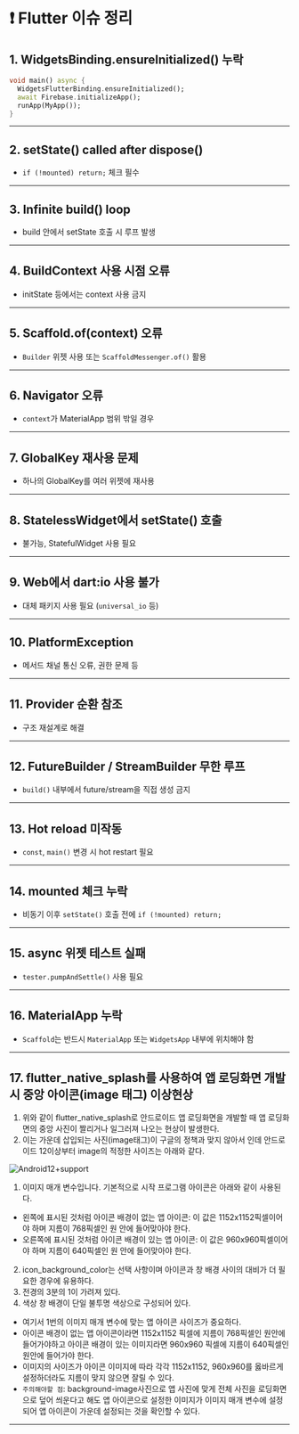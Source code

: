 # ❗ Flutter 이슈 정리

## 1. WidgetsBinding.ensureInitialized() 누락
```dart
void main() async {
  WidgetsFlutterBinding.ensureInitialized();
  await Firebase.initializeApp();
  runApp(MyApp());
}
```

---

## 2. setState() called after dispose()
- `if (!mounted) return;` 체크 필수

---

## 3. Infinite build() loop
- build 안에서 setState 호출 시 루프 발생

---

## 4. BuildContext 사용 시점 오류
- initState 등에서는 context 사용 금지

---

## 5. Scaffold.of(context) 오류
- `Builder` 위젯 사용 또는 `ScaffoldMessenger.of()` 활용

---

## 6. Navigator 오류
- `context`가 MaterialApp 범위 밖일 경우

---

## 7. GlobalKey 재사용 문제
- 하나의 GlobalKey를 여러 위젯에 재사용

---

## 8. StatelessWidget에서 setState() 호출
- 불가능, StatefulWidget 사용 필요

---

## 9. Web에서 dart:io 사용 불가
- 대체 패키지 사용 필요 (`universal_io` 등)

---

## 10. PlatformException
- 메서드 채널 통신 오류, 권한 문제 등

---

## 11. Provider 순환 참조
- 구조 재설계로 해결

---

## 12. FutureBuilder / StreamBuilder 무한 루프
- `build()` 내부에서 future/stream을 직접 생성 금지

---

## 13. Hot reload 미작동
- `const`, `main()` 변경 시 hot restart 필요

---

## 14. mounted 체크 누락
- 비동기 이후 `setState()` 호출 전에 `if (!mounted) return;`

---

## 15. async 위젯 테스트 실패
- `tester.pumpAndSettle()` 사용 필요

---

## 16. MaterialApp 누락
- `Scaffold`는 반드시 `MaterialApp` 또는 `WidgetsApp` 내부에 위치해야 함

---

## 17. flutter_native_splash를 사용하여 앱 로딩화면 개발 시 중앙 아이콘(image 태그) 이상현상

1. 위와 같이 flutter_native_splash로 안드로이드 앱 로딩화면을 개발할 때 앱 로딩화면의 중앙 사진이 짤리거나 일그러져 나오는 현상이 발생한다.
2. 이는 가운데 삽입되는 사진(image태그)이 구글의 정책과 맞지 않아서 인데 안드로이드 12이상부터 image의 적정한 사이즈는 아래와 같다.

![Android12+support](/android12support.png)

1. 이미지 매개 변수입니다. 기본적으로 시작 프로그램 아이콘은 아래와 같이 사용된다.

- 왼쪽에 표시된 것처럼 아이콘 배경이 없는 앱 아이콘: 이 값은 1152x1152픽셀이어야 하며 지름이 768픽셀인 원 안에 들어맞아야 한다.
- 오른쪽에 표시된 것처럼 아이콘 배경이 있는 앱 아이콘: 이 값은 960x960픽셀이어야 하며 지름이 640픽셀인 원 안에 들어맞아야 한다.

2. icon_background_color는 선택 사항이며 아이콘과 창 배경 사이의 대비가 더 필요한 경우에 유용하다.
3. 전경의 3분의 1이 가려져 있다.
4. 색상 창 배경이 단일 불투명 색상으로 구성되어 있다.

- 여기서 1번의 이미지 매개 변수에 맞는 앱 아이콘 사이즈가 중요하다.
- 아이콘 배경이 없는 앱 아이콘이라면 1152x1152 픽셀에 지름이 768픽셀인 원안에 들어가야하고 아이콘 배경이 있는 이미지라면 960x960 픽셀에 지름이 640픽셀인 원안에 들어가야 한다.
- 이미지의 사이즈가 아이콘 이미지에 따라 각각 1152x1152, 960x960를 옳바르게 설정하더라도 지름이 맞지 않으면 잘릴 수 있다.
- `주의해야할 점`: background-image사진으로 앱 사진에 맞게 전체 사진을 로딩화면으로 덮어 씌운다고 해도 앱 아이콘으로 설정한 이미지가 이미지 매개 변수에 설정되어 앱 아이콘이 가운데 설정되는 것을 확인할 수 있다.

---
